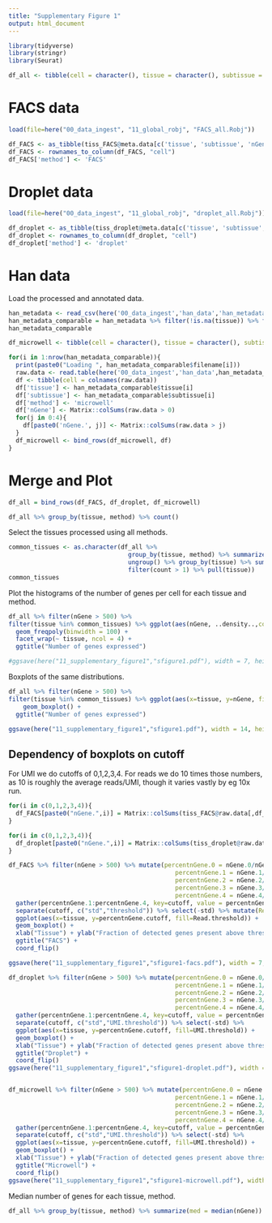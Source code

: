 ```yaml
---
title: "Supplementary Figure 1"
output: html_document
---
```


```r
library(tidyverse)
library(stringr)
library(Seurat)
```

```r
df_all <- tibble(cell = character(), tissue = character(), subtissue = character(), nGene = integer(), method = character())
```

# FACS data

```r
load(file=here("00_data_ingest", "11_global_robj", "FACS_all.Robj"))
```

```r
df_FACS <- as_tibble(tiss_FACS@meta.data[c('tissue', 'subtissue', 'nGene')])
df_FACS <- rownames_to_column(df_FACS, "cell")
df_FACS['method'] <- 'FACS'
```


# Droplet data

```r
load(file=here("00_data_ingest", "11_global_robj", "droplet_all.Robj"))
```

```r
df_droplet <- as_tibble(tiss_droplet@meta.data[c('tissue', 'subtissue', 'nGene')])
df_droplet <- rownames_to_column(df_droplet, "cell")
df_droplet['method'] <- 'droplet'
```

# Han data

Load the processed and annotated data.

```r
han_metadata <- read_csv(here('00_data_ingest','han_data','han_metadata.csv'))
han_metadata_comparable = han_metadata %>% filter(!is.na(tissue)) %>% filter(is.na(subtissue))
han_metadata_comparable
```

```r
df_microwell <- tibble(cell = character(), tissue = character(), subtissue = character(), nGene = integer(), method = character())

for(i in 1:nrow(han_metadata_comparable)){
  print(paste0("Loading ", han_metadata_comparable$filename[i]))
  raw.data <- read.table(here('00_data_ingest','han_data',han_metadata_comparable$filename[i]), header = TRUE)
  df <- tibble(cell = colnames(raw.data))
  df['tissue'] <- han_metadata_comparable$tissue[i]
  df['subtissue'] <- han_metadata_comparable$subtissue[i]
  df['method'] <- 'microwell'
  df['nGene'] <- Matrix::colSums(raw.data > 0)
  for(j in 0:4){
    df[paste0('nGene.', j)] <- Matrix::colSums(raw.data > j)
  }
  df_microwell <- bind_rows(df_microwell, df)
}
```

# Merge and Plot

```r
df_all = bind_rows(df_FACS, df_droplet, df_microwell)
```

```r
df_all %>% group_by(tissue, method) %>% count()
```


Select the tissues processed using all methods.

```r
common_tissues <- as.character(df_all %>% 
                                 group_by(tissue, method) %>% summarize(count = n()) %>% 
                                 ungroup() %>% group_by(tissue) %>% summarize(count = n()) %>% 
                                 filter(count > 1) %>% pull(tissue))
common_tissues
```

Plot the histograms of the number of genes per cell for each tissue and method.

```r
df_all %>% filter(nGene > 500) %>% 
filter(tissue %in% common_tissues) %>% ggplot(aes(nGene, ..density..,colour = method)) + 
  geom_freqpoly(binwidth = 100) +
  facet_wrap(~ tissue, ncol = 4) + 
  ggtitle("Number of genes expressed")

#ggsave(here("11_supplementary_figure1","sfigure1.pdf"), width = 7, height = 7, units = "in")
```

Boxplots of the same distributions.

```r
df_all %>% filter(nGene > 500) %>% 
filter(tissue %in% common_tissues) %>% ggplot(aes(x=tissue, y=nGene, fill=method)) + 
    geom_boxplot() + 
  ggtitle("Number of genes expressed")

ggsave(here("11_supplementary_figure1","sfigure1.pdf"), width = 14, height = 7, units = "in")
```

## Dependency of boxplots on cutoff

For UMI we do cutoffs of 0,1,2,3,4. For reads we do 10 times those numbers, as 10 is roughly the average reads/UMI, though it varies vastly by eg 10x run.

```r
for(i in c(0,1,2,3,4)){
  df_FACS[paste0("nGene.",i)] = Matrix::colSums(tiss_FACS@raw.data[,df_FACS %>% pull(cell)] > 10*i)
}

for(i in c(0,1,2,3,4)){
  df_droplet[paste0("nGene.",i)] = Matrix::colSums(tiss_droplet@raw.data[,df_droplet %>% pull(cell)] > i)
}
```


```r

df_FACS %>% filter(nGene > 500) %>% mutate(percentnGene.0 = nGene.0/nGene,
                                              percentnGene.1 = nGene.1/nGene,
                                              percentnGene.2 = nGene.2/nGene,
                                              percentnGene.3 = nGene.3/nGene,
                                              percentnGene.4 = nGene.4/nGene) %>%
  gather(percentnGene.1:percentnGene.4, key=cutoff, value = percentnGene.cutoff) %>%
  separate(cutoff, c("std","threshold")) %>% select(-std) %>% mutate(Read.threshold = as.character(10*as.integer(threshold))) %>%
  ggplot(aes(x=tissue, y=percentnGene.cutoff, fill=Read.threshold)) +
  geom_boxplot() +
  xlab("Tissue") + ylab("Fraction of detected genes present above threshold") + ylim(0,1) +
  ggtitle("FACS") + 
  coord_flip()

ggsave(here("11_supplementary_figure1","sfigure1-facs.pdf"), width = 7, height = 10, units = "in")

df_droplet %>% filter(nGene > 500) %>% mutate(percentnGene.0 = nGene.0/nGene,
                                              percentnGene.1 = nGene.1/nGene,
                                              percentnGene.2 = nGene.2/nGene,
                                              percentnGene.3 = nGene.3/nGene,
                                              percentnGene.4 = nGene.4/nGene) %>%
  gather(percentnGene.1:percentnGene.4, key=cutoff, value = percentnGene.cutoff) %>%
  separate(cutoff, c("std","UMI.threshold")) %>% select(-std) %>%
  ggplot(aes(x=tissue, y=percentnGene.cutoff, fill=UMI.threshold)) +
  geom_boxplot() +
  xlab("Tissue") + ylab("Fraction of detected genes present above threshold") + ylim(0,1) +
  ggtitle("Droplet") + 
  coord_flip()
ggsave(here("11_supplementary_figure1","sfigure1-droplet.pdf"), width = 7, height = 10, units = "in")


df_microwell %>% filter(nGene > 500) %>% mutate(percentnGene.0 = nGene.0/nGene,
                                              percentnGene.1 = nGene.1/nGene,
                                              percentnGene.2 = nGene.2/nGene,
                                              percentnGene.3 = nGene.3/nGene,
                                              percentnGene.4 = nGene.4/nGene) %>%
  gather(percentnGene.1:percentnGene.4, key=cutoff, value = percentnGene.cutoff) %>%
  separate(cutoff, c("std","UMI.threshold")) %>% select(-std) %>%
  ggplot(aes(x=tissue, y=percentnGene.cutoff, fill=UMI.threshold)) +
  geom_boxplot() +
  xlab("Tissue") + ylab("Fraction of detected genes present above threshold") + ylim(0,1) +
  ggtitle("Microwell") + 
  coord_flip()
ggsave(here("11_supplementary_figure1","sfigure1-microwell.pdf"), width = 7, height = 10, units = "in")

```

Median number of genes for each tissue, method.

```r
df_all %>% group_by(tissue, method) %>% summarize(med = median(nGene))
```

